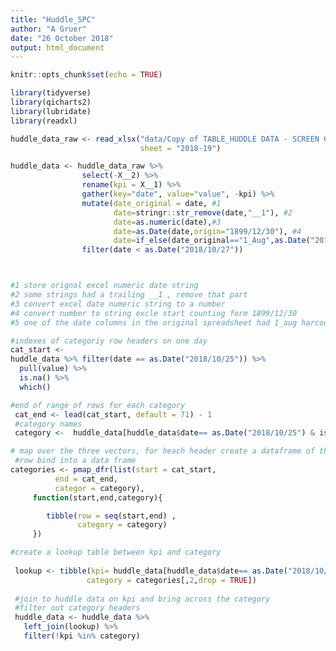 ```yaml
---
title: "Huddle_SPC"
author: "A Gruer"
date: "26 October 2018"
output: html_document
---
```


```r
knitr::opts_chunk$set(echo = TRUE)
```

```r
library(tidyverse)
library(qicharts2)
library(lubridate)
library(readxl)


```

```r
huddle_data_raw <- read_xlsx("data/Copy of TABLE_HUDDLE DATA - SCREEN 01.xlsx",
                             sheet = "2018-19")


```

```r
huddle_data <- huddle_data_raw %>%
                select(-X__2) %>%
                rename(kpi = X__1) %>%
                gather(key="date", value="value", -kpi) %>%
                mutate(date_original = date, #1
                       date=stringr::str_remove(date,"__1"), #2
                       date=as.numeric(date),#3
                       date=as.Date(date,origin="1899/12/30"), #4 
                       date=if_else(date_original=="1_Aug",as.Date("2018/08/01"),date)) %>% #5
                filter(date < as.Date("2018/10/27"))



#1 store orignal excel numeric date string
#2 some strings had a trailing __1 , remove that part
#3 convert excel date numeric string to a number
#4 convert number to string excle start counting form 1899/12/30
#5 one of the date columns in the original spreadsheet had 1_aug harcoded 

```

```r
#indexes of categoriy row headers on one day
cat_start <- 
huddle_data %>% filter(date == as.Date("2018/10/25")) %>%
  pull(value) %>%
  is.na() %>%
  which() 

#end of range of rows for each category
 cat_end <- lead(cat_start, default = 71) - 1
 #category names
 category <-  huddle_data[huddle_data$date== as.Date("2018/10/25") & is.na(huddle_data$value),1, drop = TRUE ]

# map over the three vectors, for heach header create a dataframe of the rows it applies to
 #row bind into a data frame
categories <- pmap_dfr(list(start = cat_start,
          end = cat_end,
          categor = category),
     function(start,end,category){

        tibble(row = seq(start,end) ,
               category = category)
     })

#create a lookup table between kpi and category
  
 lookup <- tibble(kpi= huddle_data[huddle_data$date== as.Date("2018/10/25") ,1 , drop = TRUE],
                 category = categories[,2,drop = TRUE])
 
 #join to huddle data on kpi and bring across the category
 #filter out category headers
 huddle_data <- huddle_data %>%
   left_join(lookup) %>%
   filter(!kpi %in% category)
      
 





  
 
```

